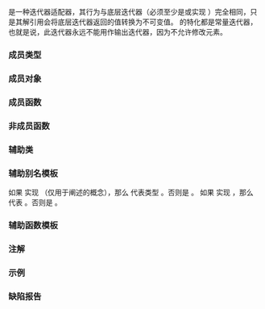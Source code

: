 {{cpp/title|basic_const_iterator}}
{{cpp/iterator/basic_const_iterator/navbar}}
{{ddcl|header=iterator|since=c++23|1=
template&lt; std::input_iterator Iter &gt;
class basic_const_iterator;
}}

{{tt|std::basic_const_iterator}} 是一种迭代器适配器，其行为与底层迭代器（必须至少是{{named req|InputIterator}}或实现 {{lconcept|input_iterator}}）完全相同，只是其解引用会将底层迭代器返回的值转换为不可变值。{{tt|std::basic_const_iterator}} 的特化都是常量迭代器，也就是说，此迭代器永远不能用作输出迭代器，因为不允许修改元素。

===成员类型===
{{dsc begin}}
{{dsc hitem|成员类型|定义}}
{{dsc|{{tt|iterator_category}}&lt;br&gt;{{mark cond present}}|
如果 {{tt|Iter}} 实现 {{lconcept|forward_iterator}}：
* 成员 {{tt|iterator_category}} 和 {{c|std::iterator_traits&lt;Iter&gt;::iterator_category}} 是同一类型。
否则没有成员 {{tt|iterator_category}}。
}}
{{dsc|{{tt|iterator_concept}}|
* {{lc|std::contiguous_iterator_tag}}，如果 {{tt|Iter}} 实现 {{lconcept|contiguous_iterator}}；&lt;br&gt;
* 否则是 {{lc|std::random_access_iterator_tag}}，如果 {{tt|Iter}} 实现 {{lconcept|random_access_iterator}}；&lt;br&gt;
* 否则是 {{lc|std::bidirectional_iterator_tag}}，如果 {{tt|Iter}} 实现 {{lconcept|bidirectional_iterator}}；&lt;br&gt;
* 否则是 {{lc|std::forward_iterator_tag}}，如果 {{tt|Iter}} 实现 {{lconcept|forward_iterator}}；&lt;br&gt;
* 否则是 {{lc|std::input_iterator_tag}}}}
{{dsc|{{tt|value_type}}|{{c/core|std::iter_value_t&lt;Iter&gt;}}}}
{{dsc|{{tt|difference_type}}|{{c/core|std::iter_difference_t&lt;Iter&gt;}}}}
{{dsc|{{tti|reference}} {{mark|private}}|{{c/core|std::iter_const_reference_t&lt;Iter&gt;}}&lt;br&gt;{{mark expos mem type}}}}
{{dsc end}}

===成员对象===
{{dsc begin}}
{{dsc hitem|成员名|定义}}
{{dsc|{{tti|current}} {{mark|private}}|{{rlt|base|base()}} 从中复制或移动的底层迭代器&lt;br&gt;{{mark expos mem obj}}}}
{{dsc end}}

===成员函数===
{{dsc begin}}
{{dsc inc|cpp/iterator/adaptor/dsc constructor|basic_const_iterator}}
{{dsc inc|cpp/iterator/adaptor/dsc base|basic_const_iterator}}
{{dsc inc|cpp/iterator/adaptor/dsc operator*|basic_const_iterator}}
{{dsc inc|cpp/iterator/adaptor/dsc operator_at|basic_const_iterator}}
{{dsc inc|cpp/iterator/basic_const_iterator/dsc operator arith}}
{{dsc inc|cpp/iterator/basic_const_iterator/dsc operator constant_iterator}}
{{dsc inc|cpp/iterator/basic_const_iterator/dsc operator cmp}}
{{dsc end}}

===非成员函数===
{{dsc begin}}
{{dsc inc|cpp/iterator/basic_const_iterator/dsc operator cmp2}}
{{dsc inc|cpp/iterator/basic_const_iterator/dsc operator arith2}}
{{dsc inc|cpp/iterator/adaptor/dsc operator-|basic_const_iterator}}
{{dsc inc|cpp/iterator/adaptor/dsc iter_move|basic_const_iterator}}
{{dsc end}}

===辅助类===
{{dsc begin}}
{{dsc inc|cpp/iterator/basic_const_iterator/dsc common_type}}
{{dsc end}}

===辅助别名模板===
{{dcl begin}}
{{dcl|since=c++23|1=
template&lt; std::input_iterator I &gt;
using const_iterator = /* 见下文 */;
}}
{{dcl end}}
如果 {{tt|I}} 实现 [[cpp/ranges/constant_range|{{tti|constant-iterator}}]]（仅用于阐述的概念），那么 {{c|const_iterator&lt;I&gt;}} 代表类型 {{tt|I}}。否则是 {{c|basic_const_iterator&lt;I&gt;}}。
{{dcl begin}}
{{dcl|since=c++23|1=
template&lt; std::semiregular S &gt;
using const_sentinel = /* 见下文 */;
}}
{{dcl end}}
如果 {{tt|S}} 实现 {{lconcept|input_iterator}}，那么 {{c|const_sentinel&lt;S&gt;}} 代表 {{c|const_iterator&lt;S&gt;}}。否则是 {{tt|S}}。

===辅助函数模板===
{{dcl begin}}
{{dcl|since=c++23|1=
template&lt; std::input_iterator T &gt;
constexpr const_iterator&lt;T&gt; make_const_iterator( I it ) { return it; }
}}
{{dcl|since=c++23|1=
template&lt; std::semiregular S &gt;
constexpr const_sentinel&lt;S&gt; make_const_sentinel( S s ) { return s; }
}}
{{dcl end}}

===注解===
{{ftm begin|sort=1}}
{{ftm|std=C++23|value=202207L|__cpp_lib_ranges_as_const|{{tt|std::basic_const_iterator}}|rowspan="2"}}
{{ftm|std=C++23|dr=yes|value=202311L|-|{{tt|std::basic_const_iterator}} 必须遵循其底层类型的可转换性}}
{{ftm end}}

===示例===
{{example
|code=
#include &lt;cassert&gt;
#include &lt;iterator&gt;
#include &lt;vector&gt;

int main()
{
    std::vector v{1, 2, 3};
    std::vector&lt;int&gt;::iterator i = v.begin();
    *i = 4;   // OK，现在 v[0] == 4
    i[1] = 4; // OK，与 *(i + 1) = 4; 相同

    auto ci = std::make_const_iterator(i);
    assert(*ci == 4);   // OK，可以读取底层对象
    assert(ci[0] == 4); // OK，同上
    // *ci = 13;        // 错误：该位置只读
    // ci[0] = 13;      // 错误：同上
    ci.base()[0] = 42;  // OK，底层迭代器可写
    assert(*ci == 42);  // OK，修改了底层位置 v[0]
}
}}

===缺陷报告===
{{dr list begin}}
{{dr list item|paper=P2836R1|std=C++23|before={{tt|basic_const_iterator}} 不遵循其底层类型的可转换性|after=提供转换运算符}}
{{dr list end}}

{{langlinks|de|es|fr|it|ja|pt|ru|en}}
